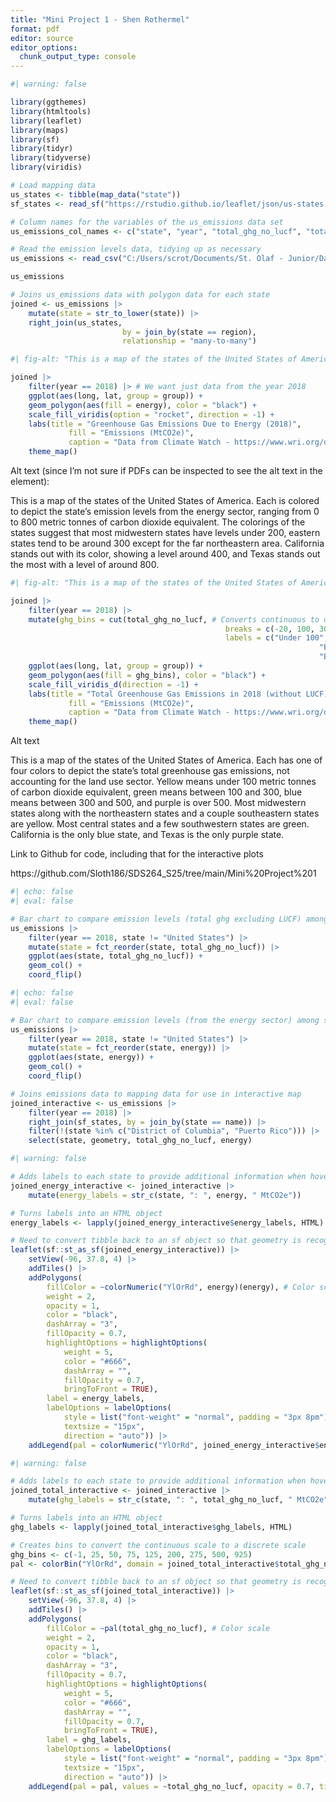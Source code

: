 ```yaml
---
title: "Mini Project 1 - Shen Rothermel"
format: pdf
editor: source
editor_options: 
  chunk_output_type: console
---
```


```r
#| warning: false

library(ggthemes)
library(htmltools)
library(leaflet)
library(maps)
library(sf)
library(tidyr)
library(tidyverse)
library(viridis)

# Load mapping data
us_states <- tibble(map_data("state"))
sf_states <- read_sf("https://rstudio.github.io/leaflet/json/us-states.geojson")
```

```r
# Column names for the variables of the us_emissions data set
us_emissions_col_names <- c("state", "year", "total_ghg_no_lucf", "total_ghg_with_lucf", "total_co2_no_lucf", "total_ch4", "total_n2o", "total_f_gas", "energy", "industrial_processes", "agriculture", "waste", "lucf", "bunker_fuels", "electric_power", "commercial", "residential", "industrial", "transportation", "fugitive_emissions", "state_gdp", "population", "total_energy_use")

# Read the emission levels data, tidying up as necessary
us_emissions <- read_csv("C:/Users/scrot/Documents/St. Olaf - Junior/Data Science II/SDS264_S25/Mini Project 1/Data/climatewatch-usemissions.csv", col_names = us_emissions_col_names, skip = 4, show_col_types = F)

us_emissions
```

```r
# Joins us_emissions data with polygon data for each state
joined <- us_emissions |> 
	mutate(state = str_to_lower(state)) |> 
	right_join(us_states,
						 by = join_by(state == region),
						 relationship = "many-to-many")
```

```r
#| fig-alt: "This is a map of the states of the United States of America. Each is colored to depict the state's emission levels from the energy sector, ranging from 0 to 800 metric tonnes of carbon dioxide equivalent. The colorings of the states suggest that most midwestern states have levels under 200, eastern states tend to be around 300 except for the far northeastern area. California stands out with its color, showing a level around 400, and Texas stands out the most with a level of around 800."

joined |> 
	filter(year == 2018) |> # We want just data from the year 2018
	ggplot(aes(long, lat, group = group)) +
	geom_polygon(aes(fill = energy), color = "black") +
	scale_fill_viridis(option = "rocket", direction = -1) +
	labs(title = "Greenhouse Gas Emissions Due to Energy (2018)",
			 fill = "Emissions (MtCO2e)",
			 caption = "Data from Climate Watch - https://www.wri.org/data/climate-watch-us-states-greenhouse-gas-emissions\nMtCO2 = Metric tonnes of CO2 equivalent") +
	theme_map()
```

Alt text (since I'm not sure if PDFs can be inspected to see the alt text in the element):

This is a map of the states of the United States of America. Each is colored to depict the state's emission levels from the energy sector, ranging from 0 to 800 metric tonnes of carbon dioxide equivalent. The colorings of the states suggest that most midwestern states have levels under 200, eastern states tend to be around 300 except for the far northeastern area. California stands out with its color, showing a level around 400, and Texas stands out the most with a level of around 800.

```r
#| fig-alt: "This is a map of the states of the United States of America. Each has one of four colors to depict the state's total greenhouse gas emissions, not accounting for the land use sector. Yellow means under 100 metric tonnes of carbon dioxide equivalent, green means between 100 and 300, blue means between 300 and 500, and purple is over 500. Most midwestern states along with the northeastern states and a couple southeastern states are yellow. Most central states and a few southwestern states are green. California is the only blue state, and Texas is the only purple state."

joined |>
	filter(year == 2018) |> 
	mutate(ghg_bins = cut(total_ghg_no_lucf, # Converts continuous to discrete using bins
												breaks = c(-20, 100, 300, 500, 950),
												labels = c("Under 100",
																	 "Between 100 & 300",
																	 "Between 300 & 500", "Over 500"))) |>
	ggplot(aes(long, lat, group = group)) +
	geom_polygon(aes(fill = ghg_bins), color = "black") +
	scale_fill_viridis_d(direction = -1) +
	labs(title = "Total Greenhouse Gas Emissions in 2018 (without LUCF)",
			 fill = "Emissions (MtCO2e)",
			 caption = "Data from Climate Watch - https://www.wri.org/data/climate-watch-us-states-greenhouse-gas-emissions\nMtCO2 = Metric tonnes of CO2 equivalent") +
	theme_map()
```

Alt text

This is a map of the states of the United States of America. Each has one of four colors to depict the state's total greenhouse gas emissions, not accounting for the land use sector. Yellow means under 100 metric tonnes of carbon dioxide equivalent, green means between 100 and 300, blue means between 300 and 500, and purple is over 500. Most midwestern states along with the northeastern states and a couple southeastern states are yellow. Most central states and a few southwestern states are green. California is the only blue state, and Texas is the only purple state.


Link to Github for code, including that for the interactive plots

https://github.com/Sloth186/SDS264_S25/tree/main/Mini%20Project%201

```r
#| echo: false
#| eval: false

# Bar chart to compare emission levels (total ghg excluding LUCF) among states
us_emissions |> 
	filter(year == 2018, state != "United States") |> 
	mutate(state = fct_reorder(state, total_ghg_no_lucf)) |> 
	ggplot(aes(state, total_ghg_no_lucf)) +
	geom_col() +
	coord_flip()
```

```r
#| echo: false
#| eval: false

# Bar chart to compare emission levels (from the energy sector) among states
us_emissions |> 
	filter(year == 2018, state != "United States") |> 
	mutate(state = fct_reorder(state, energy)) |> 
	ggplot(aes(state, energy)) +
	geom_col() +
	coord_flip()
```

```r
# Joins emissions data to mapping data for use in interactive map
joined_interactive <- us_emissions |> 
	filter(year == 2018) |> 
	right_join(sf_states, by = join_by(state == name)) |> 
	filter(!(state %in% c("District of Columbia", "Puerto Rico"))) |> 
	select(state, geometry, total_ghg_no_lucf, energy)
```

```r
#| warning: false

# Adds labels to each state to provide additional information when hovering over one
joined_energy_interactive <- joined_interactive |> 
	mutate(energy_labels = str_c(state, ": ", energy, " MtCO2e"))

# Turns labels into an HTML object
energy_labels <- lapply(joined_energy_interactive$energy_labels, HTML)

# Need to convert tibble back to an sf object so that geometry is recognized
leaflet(sf::st_as_sf(joined_energy_interactive)) |> 
	setView(-96, 37.8, 4) |> 
	addTiles() |> 
	addPolygons(
		fillColor = ~colorNumeric("YlOrRd", energy)(energy), # Color scale
		weight = 2,
		opacity = 1,
		color = "black",
		dashArray = "3",
		fillOpacity = 0.7,
		highlightOptions = highlightOptions(
			weight = 5,
			color = "#666",
			dashArray = "",
			fillOpacity = 0.7,
			bringToFront = TRUE),
		label = energy_labels,
		labelOptions = labelOptions(
			style = list("font-weight" = "normal", padding = "3px 8pm"),
			textsize = "15px",
			direction = "auto")) |> 
	addLegend(pal = colorNumeric("YlOrRd", joined_energy_interactive$energy), values = ~energy, opacity = 0.7, title = "Emissions due to energy", position = "bottomright")
```

```r
#| warning: false

# Adds labels to each state to provide additional information when hovering over one
joined_total_interactive <- joined_interactive |> 
	mutate(ghg_labels = str_c(state, ": ", total_ghg_no_lucf, " MtCO2e"))

# Turns labels into an HTML object
ghg_labels <- lapply(joined_total_interactive$ghg_labels, HTML)

# Creates bins to convert the continuous scale to a discrete scale
ghg_bins <- c(-1, 25, 50, 75, 125, 200, 275, 500, 925)
pal <- colorBin("YlOrRd", domain = joined_total_interactive$total_ghg_no_lucf, bins = ghg_bins)

# Need to convert tibble back to an sf object so that geometry is recognized
leaflet(sf::st_as_sf(joined_total_interactive)) |> 
	setView(-96, 37.8, 4) |> 
	addTiles() |> 
	addPolygons(
		fillColor = ~pal(total_ghg_no_lucf), # Color scale
		weight = 2,
		opacity = 1,
		color = "black",
		dashArray = "3",
		fillOpacity = 0.7,
		highlightOptions = highlightOptions(
			weight = 5,
			color = "#666",
			dashArray = "",
			fillOpacity = 0.7,
			bringToFront = TRUE),
		label = ghg_labels,
		labelOptions = labelOptions(
			style = list("font-weight" = "normal", padding = "3px 8pm"),
			textsize = "15px",
			direction = "auto")) |> 
	addLegend(pal = pal, values = ~total_ghg_no_lucf, opacity = 0.7, title = "Total Greenhouse Gas Emissions (without LUCF)", position = "bottomright")
```